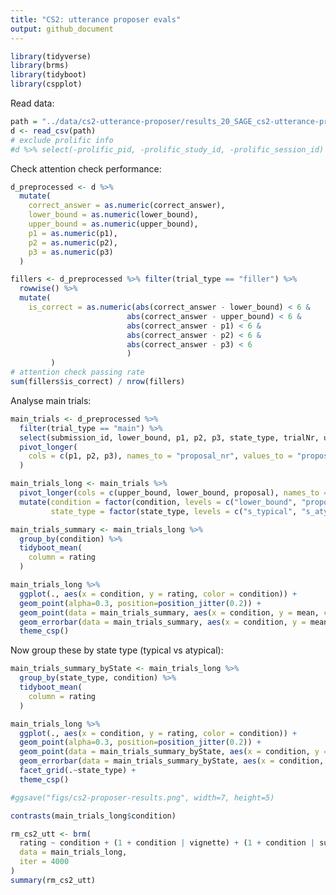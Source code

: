 ```yaml
---
title: "CS2: utterance proposer evals"
output: github_document
---
```





```r
library(tidyverse)
library(brms)
library(tidyboot)
library(cspplot)
```

Read data:
```r
path = "../data/cs2-utterance-proposer/results_20_SAGE_cs2-utterance-proposer-evals_full.csv"
d <- read_csv(path)
# exclude prolific info
#d %>% select(-prolific_pid, -prolific_study_id, -prolific_session_id) %>% write_csv(path)
```

Check attention check performance:
```r
d_preprocessed <- d %>%
  mutate(
    correct_answer = as.numeric(correct_answer),
    lower_bound = as.numeric(lower_bound),
    upper_bound = as.numeric(upper_bound),
    p1 = as.numeric(p1),
    p2 = as.numeric(p2),
    p3 = as.numeric(p3)
  )

fillers <- d_preprocessed %>% filter(trial_type == "filler") %>%
  rowwise() %>%
  mutate(
    is_correct = as.numeric(abs(correct_answer - lower_bound) < 6 &
                          abs(correct_answer - upper_bound) < 6 &
                          abs(correct_answer - p1) < 6 &
                          abs(correct_answer - p2) < 6 &
                          abs(correct_answer - p3) < 6
                          )
         )
# attention check passing rate
sum(fillers$is_correct) / nrow(fillers)
```

Analyse main trials:
```r
main_trials <- d_preprocessed %>%
  filter(trial_type == "main") %>%
  select(submission_id, lower_bound, p1, p2, p3, state_type, trialNr, upper_bound, vignette) %>%
  pivot_longer(
    cols = c(p1, p2, p3), names_to = "proposal_nr", values_to = "proposal"
  ) 

main_trials_long <- main_trials %>%
  pivot_longer(cols = c(upper_bound, lower_bound, proposal), names_to = "condition", values_to = "rating") %>%
  mutate(condition = factor(condition, levels = c("lower_bound", "proposal", "upper_bound"), labels = c("lower bound", "proposals", "upper bound")),
         state_type = factor(state_type, levels = c("s_typical", "s_atypical"), labels = c("typical state", "atypical state")))

main_trials_summary <- main_trials_long %>%
  group_by(condition) %>%
  tidyboot_mean(
    column = rating
  )

main_trials_long %>%
  ggplot(., aes(x = condition, y = rating, color = condition)) +
  geom_point(alpha=0.3, position=position_jitter(0.2)) +
  geom_point(data = main_trials_summary, aes(x = condition, y = mean, color = condition), size=4) +
  geom_errorbar(data = main_trials_summary, aes(x = condition, y = mean, ymin=ci_lower, ymax=ci_upper, color = condition), width=0.4) +
  theme_csp()
```

Now group these by state type (typical vs atypical):
```r
main_trials_summary_byState <- main_trials_long %>%
  group_by(state_type, condition) %>%
  tidyboot_mean(
    column = rating
  )

main_trials_long %>%
  ggplot(., aes(x = condition, y = rating, color = condition)) +
  geom_point(alpha=0.3, position=position_jitter(0.2)) +
  geom_point(data = main_trials_summary_byState, aes(x = condition, y = mean, color = condition), size=4, alpha = 1.5) +
  geom_errorbar(data = main_trials_summary_byState, aes(x = condition, y = mean, ymin=ci_lower, ymax=ci_upper, color = condition), width=0.4, size = 1.2) +
  facet_grid(.~state_type) +
  theme_csp()

#ggsave("figs/cs2-proposer-results.png", width=7, height=5)
```

```r
contrasts(main_trials_long$condition)

rm_cs2_utt <- brm(
  rating ~ condition + (1 + condition | vignette) + (1 + condition | submission_id),
  data = main_trials_long,
  iter = 4000
)
summary(rm_cs2_utt)
```